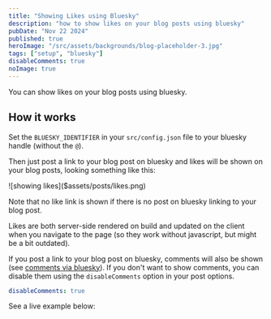 ```yaml
---
title: "Showing Likes using Bluesky"
description: "how to show likes on your blog posts using bluesky"
pubDate: "Nov 22 2024"
published: true
heroImage: "/src/assets/backgrounds/blog-placeholder-3.jpg"
tags: ["setup", "bluesky"]
disableComments: true
noImage: true
---
```


You can show likes on your blog posts using bluesky.

## How it works

Set the `BLUESKY_IDENTIFIER` in your `src/config.json` file to your bluesky handle (without the `@`).

Then just post a link to your blog post on bluesky and likes will be shown on your blog posts, looking something like this:

<div class="max-w-md rounded-xl overflow-hidden border border-base-200 dark:border-base-800 shadow-lg not-prose">
	![showing likes]($assets/posts/likes.png)
</div>

Note that no like link is shown if there is no post on bluesky linking to your blog post.

Likes are both server-side rendered on build and updated on the client when you navigate to the page 
(so they work without javascript, but might be a bit outdated).

If you post a link to your blog post on bluesky, comments will also be shown (see [comments via bluesky](../comments-via-bluesky)). 
If you don't want to show comments, you can disable them using the `disableComments` option in your post options.

```yml
disableComments: true
```

See a live example below: